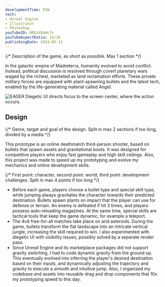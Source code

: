```yaml
---
developmentTime: P2W
tech:
- Unreal Engine
- Illustrator
- Photoshop
youTubeID: BRUzX8aHcfs
youTubeAspectRatio: 16/10
publishingDate: 2024-05-12
---
```


{/* Description of the game, as short as possible. Max 1 section */}

In the galactic empire of Madreterra, humanity evolved to avoid conflict. Instead, political discussion is resolved through covert planetary wars waged by the richest, marketed as land reclamation efforts. These private military forces are equipped with plant-spawning bullets and the latest tech, enabled by the life-generating material called Angel.

![EAGER Diegetic UI directs focus to the screen center, where the action occurs.](./madreterra-game.png)

## Design

{/* Genre, target and goal of the design. Split in max 2 sections if too long, divided by a media */}

This prototype is an online deathmatch third-person shooter, based on bullets that spawn assets and gravitational boots. It was designed for competitive players who enjoy fast gameplay and high skill ceilings. Also, this project was made to speed up my prototyping and evolve my mechanics and online development skills.

{/* First point: character, second point: world, third point: development challenges. Split in max 4 points if too long */}

* Before each game, players choose a bullet type and special skill type, while jumping always gravitates the character towards their predicted destination. Bullets spawn plants on impact that the player can use for defense or terrain. An enemy is defeated if hit 3 times, and players possess auto-reloading magazines. At the same time, special skills are tactical tools that keep the game dynamic, for example a teleport.
* The 4v4 free-for-all matches take place on arid asteroids. During the game, bullets transform the flat landscape into an intricate vertical jungle, increasing the skill required to win. I also experimented with diegetic UI with visibility issues, possibly solved by a separate render pass.
* Since Unreal Engine and its marketplace packages did not support gravity switching, I had to code dynamic gravity from the ground up. This eventually evolved into inferring the player's desired destination based on their inputs, and dynamically adjusting the trajectory and gravity to execute a smooth and intuitive jump. Also, I organized my codebase and assets into reusable drag and drop components that 10x my prototyping speed to this day.